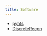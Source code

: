 ```yaml
---
title: Software
---
```


- [pyhts](https://github.com/angelpone/pyhts)
- [DiscreteRecon](https://github.com/angelpone/DiscreteRecon)
